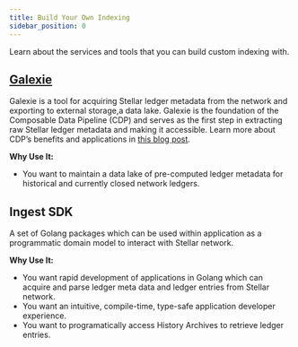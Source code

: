 ```yaml
---
title: Build Your Own Indexing
sidebar_position: 0
---
```


Learn about the services and tools that you can build custom indexing with.

## [Galexie](./galexie/README.mdx)

Galexie is a tool for acquiring Stellar ledger metadata from the network and exporting to external storage,a data lake. Galexie is the foundation of the Composable Data Pipeline (CDP) and serves as the first step in extracting raw Stellar ledger metadata and making it accessible. Learn more about CDP’s benefits and applications in [this blog post](https://stellar.org/blog/developers/composable-data-platform).

**Why Use It:**

- You want to maintain a data lake of pre-computed ledger metadata for historical and currently closed network ledgers.

## Ingest SDK

A set of Golang packages which can be used within application as a programmatic domain model to interact with Stellar network.

**Why Use It:**

- You want rapid development of applications in Golang which can acquire and parse ledger meta data and ledger entries from Stellar network.
- You want an intuitive, compile-time, type-safe application developer experience.
- You want to programatically access History Archives to retrieve ledger entries.
